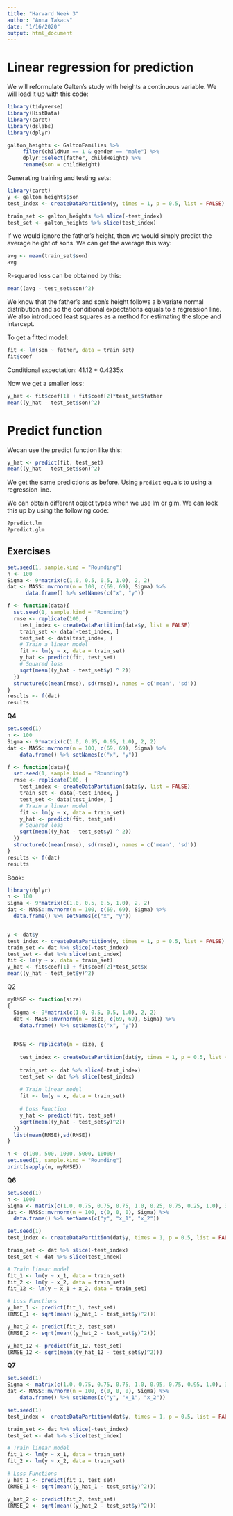 ```yaml
---
title: "Harvard Week 3"
author: "Anna Takacs"
date: "1/16/2020"
output: html_document
---
```


# Linear regression for prediction
We will reformulate Galten's study with heights a continuous variable. 
We will load it up with this code: 
```r
library(tidyverse)
library(HistData)
library(caret)
library(dslabs)
library(dplyr)

galton_heights <- GaltonFamilies %>%
     filter(childNum == 1 & gender == "male") %>%
     dplyr::select(father, childHeight) %>%
     rename(son = childHeight)
```

Generating training and testing sets:
```r
library(caret)
y <- galton_heights$son
test_index <- createDataPartition(y, times = 1, p = 0.5, list = FALSE)

train_set <- galton_heights %>% slice(-test_index)
test_set <- galton_heights %>% slice(test_index)
```

If we would ignore the father's height, then we would simply predict the average height of sons.
We can get the average this way: 
```r
avg <- mean(train_set$son)
avg
```

R-squared loss can be obtained by this: 
```r
mean((avg - test_set$son)^2)
```

We know that the father's and son's height follows a bivariate normal distribution and so the conditional expectations equals to a regression line. 
We also introduced least squares as a method for estimating the slope and intercept.

To get a fitted model: 
```r
fit <- lm(son ~ father, data = train_set)
fit$coef
```

Conditional expectation: 
41.12 + 0.4235x

Now we get a smaller loss: 
```r
y_hat <- fit$coef[1] + fit$coef[2]*test_set$father
mean((y_hat - test_set$son)^2)
```

# Predict function
Wecan use the predict function like this: 
```r
y_hat <- predict(fit, test_set)
mean((y_hat - test_set$son)^2)
```

We get the same predictions as before. Using `predict` equals to using a regression line. 

We can obtain different object types when we use lm or glm. We can look this up by using the following code: 

```r
?predict.lm
?predict.glm
```

## Exercises
```r
set.seed(1, sample.kind = "Rounding") 
n <- 100
Sigma <- 9*matrix(c(1.0, 0.5, 0.5, 1.0), 2, 2)
dat <- MASS::mvrnorm(n = 100, c(69, 69), Sigma) %>%
      data.frame() %>% setNames(c("x", "y"))
```


```r
f <- function(data){
  set.seed(1, sample.kind = "Rounding")
  rmse <- replicate(100, {
    test_index <- createDataPartition(data$y, list = FALSE)
    train_set <- data[-test_index, ]
    test_set <- data[test_index, ]
    # Train a linear model
    fit <- lm(y ~ x, data = train_set)
    y_hat <- predict(fit, test_set)
    # Squared loss
    sqrt(mean((y_hat - test_set$y) ^ 2))
  })
  structure(c(mean(rmse), sd(rmse)), names = c('mean', 'sd'))
}
results <- f(dat)
results
```
__Q4__
```r
set.seed(1)
n <- 100
Sigma <- 9*matrix(c(1.0, 0.95, 0.95, 1.0), 2, 2)
dat <- MASS::mvrnorm(n = 100, c(69, 69), Sigma) %>%
	data.frame() %>% setNames(c("x", "y"))
```

```r
f <- function(data){
  set.seed(1, sample.kind = "Rounding")
  rmse <- replicate(100, {
    test_index <- createDataPartition(data$y, list = FALSE)
    train_set <- data[-test_index, ]
    test_set <- data[test_index, ]
    # Train a linear model
    fit <- lm(y ~ x, data = train_set)
    y_hat <- predict(fit, test_set)
    # Squared loss
    sqrt(mean((y_hat - test_set$y) ^ 2))
  })
  structure(c(mean(rmse), sd(rmse)), names = c('mean', 'sd'))
}
results <- f(dat)
results
```

Book: 

```r
library(dplyr)
n <- 100
Sigma <- 9*matrix(c(1.0, 0.5, 0.5, 1.0), 2, 2)
dat <- MASS::mvrnorm(n = 100, c(69, 69), Sigma) %>%
  data.frame() %>% setNames(c("x", "y"))


y <- dat$y
test_index <- createDataPartition(y, times = 1, p = 0.5, list = FALSE)
train_set <- dat %>% slice(-test_index)
test_set <- dat %>% slice(test_index)
fit <- lm(y ~ x, data = train_set)
y_hat <- fit$coef[1] + fit$coef[2]*test_set$x
mean((y_hat - test_set$y)^2)
```

Q2
```r
myRMSE <- function(size)
{
  Sigma <- 9*matrix(c(1.0, 0.5, 0.5, 1.0), 2, 2)
  dat <- MASS::mvrnorm(n = size, c(69, 69), Sigma) %>%
    data.frame() %>% setNames(c("x", "y"))
  

  RMSE <- replicate(n = size, {
  
    test_index <- createDataPartition(dat$y, times = 1, p = 0.5, list = FALSE)
    
    train_set <- dat %>% slice(-test_index)
    test_set <- dat %>% slice(test_index)
    
    # Train linear model
    fit <- lm(y ~ x, data = train_set)
    
    # Loss Function
    y_hat <- predict(fit, test_set)
    sqrt(mean((y_hat - test_set$y)^2))
  })
  list(mean(RMSE),sd(RMSE))
}

n <- c(100, 500, 1000, 5000, 10000)
set.seed(1, sample.kind = "Rounding")
print(sapply(n, myRMSE))
```

__Q6__
```r
set.seed(1)
n <- 1000
Sigma <- matrix(c(1.0, 0.75, 0.75, 0.75, 1.0, 0.25, 0.75, 0.25, 1.0), 3, 3)
dat <- MASS::mvrnorm(n = 100, c(0, 0, 0), Sigma) %>%
  data.frame() %>% setNames(c("y", "x_1", "x_2"))

set.seed(1)
test_index <- createDataPartition(dat$y, times = 1, p = 0.5, list = FALSE)

train_set <- dat %>% slice(-test_index)
test_set <- dat %>% slice(test_index)

# Train linear model
fit_1 <- lm(y ~ x_1, data = train_set)
fit_2 <- lm(y ~ x_2, data = train_set)
fit_12 <- lm(y ~ x_1 + x_2, data = train_set)

# Loss Functions
y_hat_1 <- predict(fit_1, test_set)
(RMSE_1 <- sqrt(mean((y_hat_1 - test_set$y)^2)))

y_hat_2 <- predict(fit_2, test_set)
(RMSE_2 <- sqrt(mean((y_hat_2 - test_set$y)^2)))

y_hat_12 <- predict(fit_12, test_set)
(RMSE_12 <- sqrt(mean((y_hat_12 - test_set$y)^2)))
```

__Q7__
```r
set.seed(1)
Sigma <- matrix(c(1.0, 0.75, 0.75, 0.75, 1.0, 0.95, 0.75, 0.95, 1.0), 3, 3)
dat <- MASS::mvrnorm(n = 100, c(0, 0, 0), Sigma) %>%
	data.frame() %>% setNames(c("y", "x_1", "x_2"))

set.seed(1)
test_index <- createDataPartition(dat$y, times = 1, p = 0.5, list = FALSE)

train_set <- dat %>% slice(-test_index)
test_set <- dat %>% slice(test_index)

# Train linear model
fit_1 <- lm(y ~ x_1, data = train_set)
fit_2 <- lm(y ~ x_2, data = train_set)

# Loss Functions
y_hat_1 <- predict(fit_1, test_set)
(RMSE_1 <- sqrt(mean((y_hat_1 - test_set$y)^2)))

y_hat_2 <- predict(fit_2, test_set)
(RMSE_2 <- sqrt(mean((y_hat_2 - test_set$y)^2)))
```